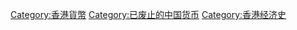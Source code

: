 [[Category:香港貨幣|Category:香港貨幣]]
[[Category:已废止的中国货币|Category:已废止的中国货币]]
[[Category:香港经济史|Category:香港经济史]]